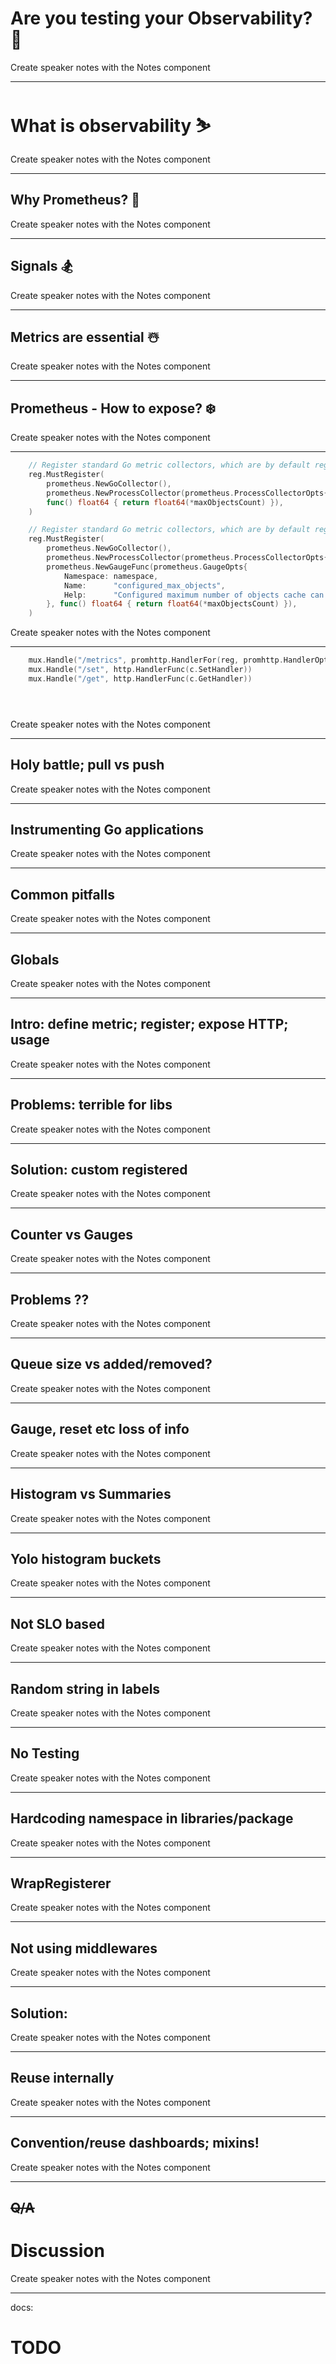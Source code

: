 

# Are you testing your Observability? 👋

<Notes>Create speaker notes with the Notes component</Notes>

---

# What is observability ⛷

<Notes>Create speaker notes with the Notes component</Notes>

---

## Why Prometheus? 🎿

<Notes>Create speaker notes with the Notes component</Notes>

---

## Signals 🏂

<Notes>Create speaker notes with the Notes component</Notes>

---

## Metrics are essential ☃️

<Notes>Create speaker notes with the Notes component</Notes>

---

## Prometheus - How to expose? ❄️

<Notes>Create speaker notes with the Notes component</Notes>

---

<CodeSurfer>

```go title="This is a title" subtitle="and this a subtitle"
    // Register standard Go metric collectors, which are by default registered when using global registry.
	reg.MustRegister(
		prometheus.NewGoCollector(),
		prometheus.NewProcessCollector(prometheus.ProcessCollectorOpts{}),
        func() float64 { return float64(*maxObjectsCount) }),
	)
```

```go title="This is a title" subtitle="and this a subtitle" 1 5:8,9[1:10]
    // Register standard Go metric collectors, which are by default registered when using global registry.
	reg.MustRegister(
		prometheus.NewGoCollector(),
		prometheus.NewProcessCollector(prometheus.ProcessCollectorOpts{}),
		prometheus.NewGaugeFunc(prometheus.GaugeOpts{
			Namespace: namespace,
			Name:      "configured_max_objects",
			Help:      "Configured maximum number of objects cache can take.",
		}, func() float64 { return float64(*maxObjectsCount) }),
	)
```

</CodeSurfer>

<Notes>Create speaker notes with the Notes component</Notes>

---

<CodeSurfer>

```go
    mux.Handle("/metrics", promhttp.HandlerFor(reg, promhttp.HandlerOpts{}))
    mux.Handle("/set", http.HandlerFunc(c.SetHandler))
    mux.Handle("/get", http.HandlerFunc(c.GetHandler))
```

```diff 1 subtitle="metrics"

```

```diff 2 subtitle="set"

```

```diff 3 subtitle="get"

```

</CodeSurfer>

<Notes>Create speaker notes with the Notes component</Notes>

---

## Holy battle; pull vs push

<Notes>Create speaker notes with the Notes component</Notes>

---

## Instrumenting Go applications

<Notes>Create speaker notes with the Notes component</Notes>

---

## Common pitfalls

<Notes>Create speaker notes with the Notes component</Notes>

---

## Globals

<Notes>Create speaker notes with the Notes component</Notes>

---

## Intro: define metric; register; expose HTTP; usage

<Notes>Create speaker notes with the Notes component</Notes>

---

## Problems: terrible for libs

<Notes>Create speaker notes with the Notes component</Notes>

---

## Solution: custom registered

<Notes>Create speaker notes with the Notes component</Notes>

---

## Counter vs Gauges

<Notes>Create speaker notes with the Notes component</Notes>

---

## Problems ??

<Notes>Create speaker notes with the Notes component</Notes>

---

## Queue size vs added/removed?

<Notes>Create speaker notes with the Notes component</Notes>

---

## Gauge, reset etc loss of info

<Notes>Create speaker notes with the Notes component</Notes>

---

## Histogram vs Summaries

<Notes>Create speaker notes with the Notes component</Notes>

---

## Yolo histogram buckets

<Notes>Create speaker notes with the Notes component</Notes>

---

## Not SLO based

<Notes>Create speaker notes with the Notes component</Notes>

---

## Random string in labels

<Notes>Create speaker notes with the Notes component</Notes>

---

## No Testing

<Notes>Create speaker notes with the Notes component</Notes>

---

## Hardcoding namespace in libraries/package

<Notes>Create speaker notes with the Notes component</Notes>

---

## WrapRegisterer

<Notes>Create speaker notes with the Notes component</Notes>

---

## Not using middlewares

<Notes>Create speaker notes with the Notes component</Notes>

---

## Solution:

<Notes>Create speaker notes with the Notes component</Notes>

---

## Reuse internally

<Notes>Create speaker notes with the Notes component</Notes>

---

## Convention/reuse dashboards; mixins!

<Notes>Create speaker notes with the Notes component</Notes>

---

## ~~Q/A~~
# Discussion

<Notes>Create speaker notes with the Notes component</Notes>

---

docs:

# TODO
